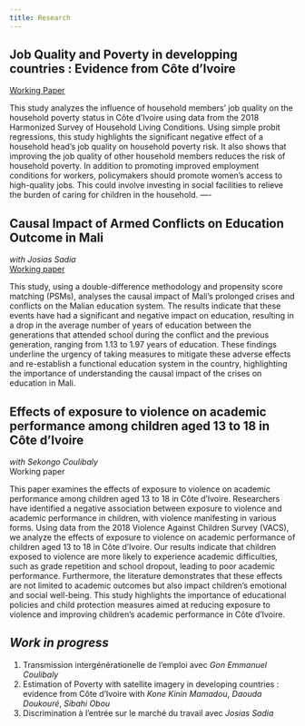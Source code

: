```yaml
---
title: Research
---
```


## Job Quality and Poverty in developping countries : Evidence from Côte d'Ivoire

<a href="https://drive.google.com/file/d/1jo8JqBBzvfliCmEQC0UG4NHShR-NiNCe/view?usp=sharing" target="_blank">Working Paper</a> <br>

This study analyzes the influence of household members’ job quality on the household poverty status in Côte d'Ivoire using data from the 2018 Harmonized Survey of Household Living Conditions. Using simple
probit regressions, this study highlights the significant negative effect of a household head’s job quality on
household poverty risk. It also shows that improving the job quality of other household members reduces
the risk of household poverty. In addition to promoting improved employment conditions for workers,
policymakers should promote women's access to high-quality jobs. This could involve investing in social
facilities to relieve the burden of caring for children in the household.
----

## Causal Impact of Armed Conflicts on Education Outcome in Mali
*with Josias Sadia* <br>
<a href="https://drive.google.com/file/d/1kvELyRo6ru2XATIfZkzbS5NQ27Km8HPY/view?usp=sharing" target="_blank">Working paper</a> <br>

This study, using a double-difference methodology and propensity score matching (PSMs), analyses
the causal impact of Mali's prolonged crises and conflicts on the Malian education system. The
results indicate that these events have had a significant and negative impact on education, resulting
in a drop in the average number of years of education between the generations that attended school
during the conflict and the previous generation, ranging from 1.13 to 1.97 years of education. These
findings underline the urgency of taking measures to mitigate these adverse effects and re-establish
a functional education system in the country, highlighting the importance of understanding the
causal impact of the crises on education in Mali.

##  Effects of exposure to violence on academic performance among children aged 13 to 18 in Côte d'Ivoire
*with Sekongo Coulibaly* <br>
Working paper

This paper examines the effects of exposure to violence on academic performance among children aged 13 to 18 in Côte d'Ivoire. Researchers have identified a negative association between exposure to violence and academic performance in children, with violence manifesting in various forms. Using data from the 2018 Violence Against Children Survey (VACS), we analyze the effects of exposure to violence on academic performance of children aged 13 to 18 in Côte d'Ivoire. Our results indicate that children exposed to violence are more likely to experience academic difficulties, such as grade repetition and school dropout, leading to poor academic performance. Furthermore, the literature demonstrates that these effects are not limited to academic outcomes but also impact children's emotional and social well-being.
This study highlights the importance of educational policies and child protection measures aimed at reducing exposure to violence and improving children's academic performance in Côte d'Ivoire.


## *Work in progress*

1. Transmission intergénérationelle de l'emploi avec *Gon Emmanuel Coulibaly*
2. Estimation of Poverty with satellite imagery in developing countries : evidence from Côte d’Ivoire with *Kone Kinin Mamadou*, *Daouda Doukouré*, *Sibahi Obou*
3. Discrimination à l’entrée sur le marché du travail avec *Josias Sadia*
